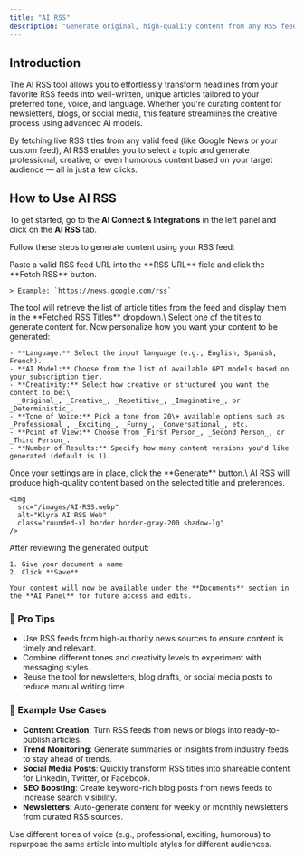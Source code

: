 ```yaml
---
title: "AI RSS"
description: "Generate original, high-quality content from any RSS feed. Simply select a title from your RSS URL, customize your style, and let AI do the rest."
---
```


## Introduction

The AI RSS tool allows you to effortlessly transform headlines from your favorite RSS feeds into well-written, unique articles tailored to your preferred tone, voice, and language. Whether you're curating content for newsletters, blogs, or social media, this feature streamlines the creative process using advanced AI models.

By fetching live RSS titles from any valid feed (like Google News or your custom feed), AI RSS enables you to select a topic and generate professional, creative, or even humorous content based on your target audience — all in just a few clicks.

## How to Use AI RSS

To get started, go to the **AI Connect & Integrations** in the left panel and click on the **AI RSS** tab.

Follow these steps to generate content using your RSS feed:

<Steps>
  <Step title="Enter RSS URL">
    Paste a valid RSS feed URL into the **RSS URL** field and click the **Fetch RSS** button.

    > Example: `https://news.google.com/rss`
  </Step>
  <Step title="Fetch RSS Titles">
    The tool will retrieve the list of article titles from the feed and display them in the **Fetched RSS Titles** dropdown.\
    Select one of the titles to generate content for.
  </Step>
  <Step title="Customize Output Settings">
    Now personalize how you want your content to be generated:

    - **Language:** Select the input language (e.g., English, Spanish, French).
    - **AI Model:** Choose from the list of available GPT models based on your subscription tier.
    - **Creativity:** Select how creative or structured you want the content to be:\
      _Original_, _Creative_, _Repetitive_, _Imaginative_, or _Deterministic_.
    - **Tone of Voice:** Pick a tone from 20\+ available options such as _Professional_, _Exciting_, _Funny_, _Conversational_, etc.
    - **Point of View:** Choose from _First Person_, _Second Person_, or _Third Person_.
    - **Number of Results:** Specify how many content versions you'd like generated (default is 1).
  </Step>
  <Step title="Click Generate">
    Once your settings are in place, click the **Generate** button.\
    AI RSS will produce high-quality content based on the selected title and preferences.

    <img
      src="/images/AI-RSS.webp"
      alt="Klyra AI RSS Web"
      class="rounded-xl border border-gray-200 shadow-lg"
    />
  </Step>
  <Step title="Save Your Document">
    After reviewing the generated output:

    1. Give your document a name
    2. Click **Save**

    Your content will now be available under the **Documents** section in the **AI Panel** for future access and edits.
  </Step>
</Steps>

### 🧠 Pro Tips

- Use RSS feeds from high-authority news sources to ensure content is timely and relevant.
- Combine different tones and creativity levels to experiment with messaging styles.
- Reuse the tool for newsletters, blog drafts, or social media posts to reduce manual writing time.

### 📌 Example Use Cases

- **Content Creation**: Turn RSS feeds from news or blogs into ready-to-publish articles.
- **Trend Monitoring**: Generate summaries or insights from industry feeds to stay ahead of trends.
- **Social Media Posts**: Quickly transform RSS titles into shareable content for LinkedIn, Twitter, or Facebook.
- **SEO Boosting**: Create keyword-rich blog posts from news feeds to increase search visibility.
- **Newsletters**: Auto-generate content for weekly or monthly newsletters from curated RSS sources.

<Tip>
  Use different tones of voice (e.g., professional, exciting, humorous) to repurpose the same article into multiple styles for different audiences.
</Tip>